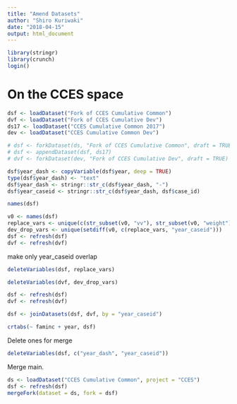 ```yaml
---
title: "Amend Datasets"
author: "Shiro Kuriwaki"
date: "2018-04-15"
output: html_document
---
```



```r
library(stringr)
library(crunch)
login()
```



# On the CCES space
```r
dsf <- loadDataset("Fork of CCES Cumulative Common")
dvf <- loadDataset("Fork of CCES Cumulative Dev")
ds17 <- loadDataset("CCES Cumulative Common 2017")
dev <- loadDataset("CCES Cumulative Common Dev")
```

```r
# dsf <- forkDataset(ds, "Fork of CCES Cumulative Common", draft = TRUE)
# dsf <- appendDataset(dsf, ds17)
# dvf <- forkDataset(dev, "Fork of CCES Cumulative Dev", draft = TRUE)

```


```r
dsf$year_dash <- copyVariable(dsf$year, deep = TRUE)
type(dsf$year_dash) <- "text"
dsf$year_dash <- stringr::str_c(dsf$year_dash, "-")
dsf$year_caseid <- stringr::str_c(dsf$year_dash, dsf$case_id)
```


```r
names(dsf)
```


```r
v0 <- names(dsf)
replace_vars <- unique(c(str_subset(v0, "vv"), str_subset(v0, "weight"), "ideo5", "hispanic", "faminc", "voted_pres_16"))
dev_drop_vars <- unique(setdiff(v0, c(replace_vars, "year_caseid")))
dsf <- refresh(dsf)
dvf <- refresh(dvf)
```


make only year_caseid overlap

```r
deleteVariables(dsf, replace_vars)
```

```r
deleteVariables(dvf, dev_drop_vars)
```


```r
dsf <- refresh(dsf)
dvf <- refresh(dvf)
```


```r
dsf <- joinDatasets(dsf, dvf, by = "year_caseid")
```

```r
crtabs(~ faminc + year, dsf)
```

Delete ones for merge
```r
deleteVariables(dsf, c("year_dash", "year_caseid"))
```


Merge main.
```r
ds <- loadDataset("CCES Cumulative Common", project = "CCES")
dsf <- refresh(dsf)
mergeFork(dataset = ds, fork = dsf)
```




